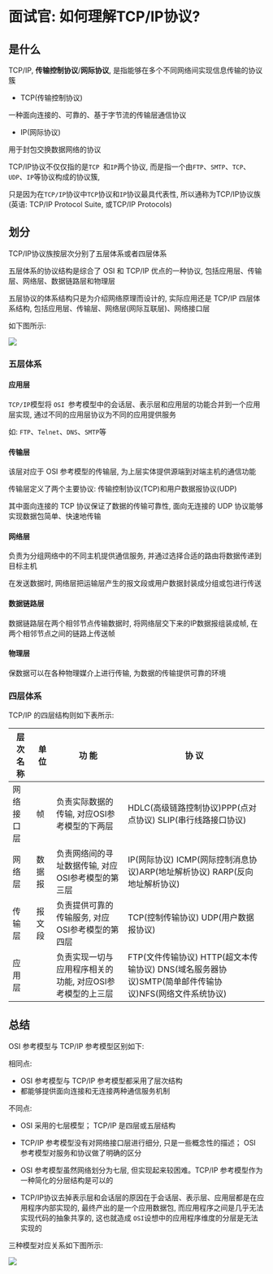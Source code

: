 # 面试官: 如何理解TCP/IP协议?

## 是什么

TCP/IP, **传输控制协议**/**网际协议**, 是指能够在多个不同网络间实现信息传输的协议簇

- TCP(传输控制协议)

一种面向连接的、可靠的、基于字节流的传输层通信协议

- IP(网际协议)

用于封包交换数据网络的协议

TCP/IP协议不仅仅指的是`TCP `和`IP`两个协议, 而是指一个由`FTP`、`SMTP`、`TCP`、`UDP`、`IP`等协议构成的协议簇, 

只是因为在`TCP/IP`协议中`TCP`协议和`IP`协议最具代表性, 所以通称为TCP/IP协议族(英语: TCP/IP Protocol Suite, 或TCP/IP Protocols)

## 划分

TCP/IP协议族按层次分别了五层体系或者四层体系

五层体系的协议结构是综合了 OSI 和 TCP/IP 优点的一种协议, 包括应用层、传输层、网络层、数据链路层和物理层

五层协议的体系结构只是为介绍网络原理而设计的, 实际应用还是 TCP/IP 四层体系结构, 包括应用层、传输层、网络层(网际互联层)、网络接口层

如下图所示: 

![](https://static.vue-js.com/5bb93610-b647-11eb-85f6-6fac77c0c9b3.png)

### 五层体系

#### 应用层

`TCP/IP`模型将 `OSI `参考模型中的会话层、表示层和应用层的功能合并到一个应用层实现, 通过不同的应用层协议为不同的应用提供服务

如: `FTP`、`Telnet`、`DNS`、`SMTP`等

#### 传输层

该层对应于 OSI 参考模型的传输层, 为上层实体提供源端到对端主机的通信功能

传输层定义了两个主要协议: 传输控制协议(TCP)和用户数据报协议(UDP)

其中面向连接的 TCP 协议保证了数据的传输可靠性, 面向无连接的 UDP 协议能够实现数据包简单、快速地传输

#### 网络层

负责为分组网络中的不同主机提供通信服务, 并通过选择合适的路由将数据传递到目标主机

在发送数据时, 网络层把运输层产生的报文段或用户数据封装成分组或包进行传送

#### 数据链路层

数据链路层在两个相邻节点传输数据时, 将网络层交下来的IP数据报组装成帧, 在两个相邻节点之间的链路上传送帧

#### 物理层

保数据可以在各种物理媒介上进行传输, 为数据的传输提供可靠的环境

### 四层体系

TCP/IP 的四层结构则如下表所示: 

| 层次名称   | 单位   | 功 能                                                     | 协 议                                                        |
| ---------- | ------ | --------------------------------------------------------- | ------------------------------------------------------------ |
| 网络接口层 | 帧     | 负责实际数据的传输, 对应OSI参考模型的下两层               | HDLC(高级链路控制协议)PPP(点对点协议) SLIP(串行线路接口协议) |
| 网络层     | 数据报 | 负责网络间的寻址数据传输, 对应OSI参考模型的第三层         | IP(网际协议) ICMP(网际控制消息协议)ARP(地址解析协议) RARP(反向地址解析协议) |
| 传输层     | 报文段 | 负责提供可靠的传输服务, 对应OSI参考模型的第四层           | TCP(控制传输协议) UDP(用户数据报协议)                    |
| 应用层     |        | 负责实现一切与应用程序相关的功能, 对应OSI参考模型的上三层 | FTP(文件传输协议) HTTP(超文本传输协议) DNS(域名服务器协议)SMTP(简单邮件传输协议)NFS(网络文件系统协议) |

## 总结

OSI 参考模型与 TCP/IP 参考模型区别如下: 

相同点: 

- OSI 参考模型与 TCP/IP 参考模型都采用了层次结构
- 都能够提供面向连接和无连接两种通信服务机制

不同点: 

- OSI 采用的七层模型； TCP/IP 是四层或五层结构
- TCP/IP 参考模型没有对网络接口层进行细分, 只是一些概念性的描述； OSI 参考模型对服务和协议做了明确的区分
- OSI 参考模型虽然网络划分为七层, 但实现起来较困难。TCP/IP 参考模型作为一种简化的分层结构是可以的

- TCP/IP协议去掉表示层和会话层的原因在于会话层、表示层、应用层都是在应用程序内部实现的, 最终产出的是一个应用数据包, 而应用程序之间是几乎无法实现代码的抽象共享的, 这也就造成 `OSI`设想中的应用程序维度的分层是无法实现的

三种模型对应关系如下图所示: 

![](https://static.vue-js.com/3fbff4d0-b647-11eb-ab90-d9ae814b240d.png)
